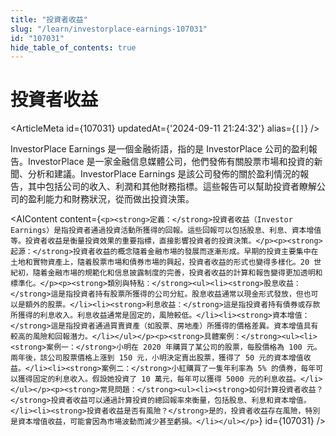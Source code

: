 ```yaml
---
title: "投資者收益"
slug: "/learn/investorplace-earnings-107031"
id: "107031"
hide_table_of_contents: true
---
```



# 投資者收益

<ArticleMeta id={107031} updatedAt={'2024-09-11 21:24:32'} alias={`[]`} />
<div className='border-solid border-b border-t-0 my-4 border-[var(--ifm-color-gray-300)]' />

InvestorPlace Earnings 是一個金融術語，指的是 InvestorPlace 公司的盈利報告。InvestorPlace 是一家金融信息媒體公司，他們發佈有關股票市場和投資的新聞、分析和建議。InvestorPlace Earnings 是該公司發佈的關於盈利情況的報告，其中包括公司的收入、利潤和其他財務指標。這些報告可以幫助投資者瞭解公司的盈利能力和財務狀況，從而做出投資決策。

<AIContent content={`<p><strong>定義：</strong>投資者收益（Investor Earnings）是指投資者通過投資活動所獲得的回報。這些回報可以包括股息、利息、資本增值等。投資者收益是衡量投資效果的重要指標，直接影響投資者的投資決策。</p><p><strong>起源：</strong>投資者收益的概念隨着金融市場的發展而逐漸形成。早期的投資主要集中在土地和實物資產上，隨着股票市場和債券市場的興起，投資者收益的形式也變得多樣化。20 世紀初，隨着金融市場的規範化和信息披露制度的完善，投資者收益的計算和報告變得更加透明和標準化。</p><p><strong>類別與特點：</strong><ul><li><strong>股息收益：</strong>這是指投資者持有股票所獲得的公司分紅。股息收益通常以現金形式發放，但也可以是額外的股票。</li><li><strong>利息收益：</strong>這是指投資者持有債券或存款所獲得的利息收入。利息收益通常是固定的，風險較低。</li><li><strong>資本增值：</strong>這是指投資者通過買賣資產（如股票、房地產）所獲得的價格差異。資本增值具有較高的風險和回報潛力。</li></ul></p><p><strong>具體案例：</strong><ul><li><strong>案例一：</strong>小明在 2020 年購買了某公司的股票，每股價格為 100 元。兩年後，該公司股票價格上漲到 150 元，小明決定賣出股票，獲得了 50 元的資本增值收益。</li><li><strong>案例二：</strong>小紅購買了一隻年利率為 5% 的債券，每年可以獲得固定的利息收入。假設她投資了 10 萬元，每年可以獲得 5000 元的利息收益。</li></ul></p><p><strong>常見問題：</strong><ul><li><strong>如何計算投資者收益？</strong>投資者收益可以通過計算投資的總回報率來衡量，包括股息、利息和資本增值。</li><li><strong>投資者收益是否有風險？</strong>是的，投資者收益存在風險，特別是資本增值收益，可能會因為市場波動而減少甚至虧損。</li></ul></p>`} id={107031} />
